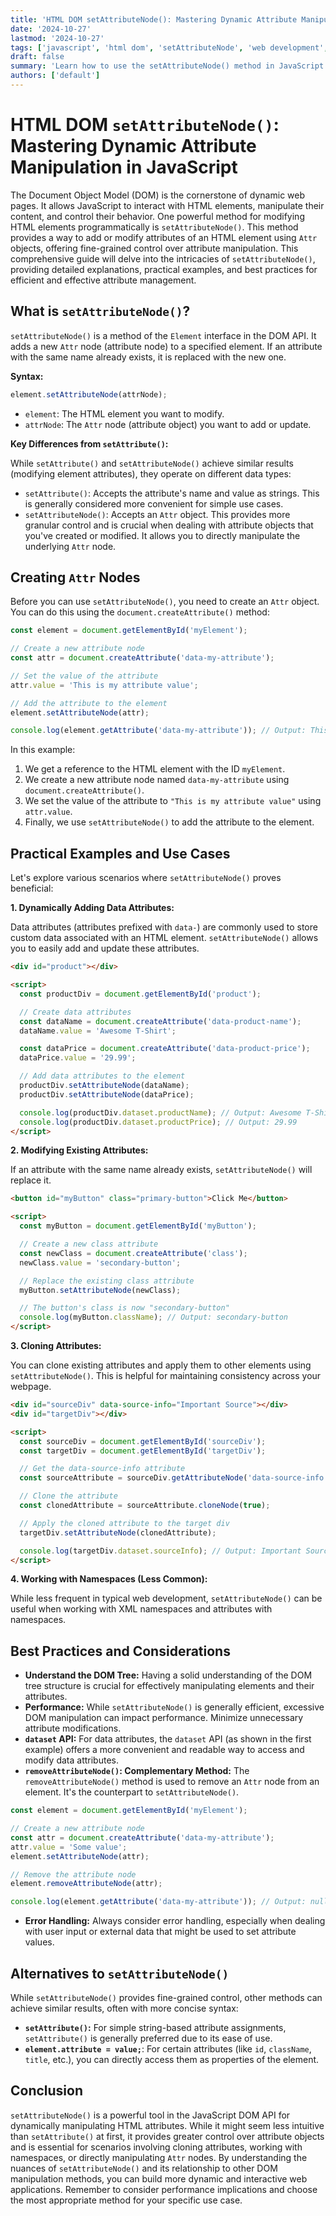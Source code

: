 ```yaml
---
title: 'HTML DOM setAttributeNode(): Mastering Dynamic Attribute Manipulation in JavaScript'
date: '2024-10-27'
lastmod: '2024-10-27'
tags: ['javascript', 'html dom', 'setAttributeNode', 'web development', 'dynamic attributes', 'frontend', 'dom manipulation']
draft: false
summary: 'Learn how to use the setAttributeNode() method in JavaScript to dynamically manipulate HTML attributes within the Document Object Model (DOM). This comprehensive guide provides detailed explanations, practical examples, and best practices for efficient and effective attribute management.'
authors: ['default']
---
```


# HTML DOM `setAttributeNode()`: Mastering Dynamic Attribute Manipulation in JavaScript

The Document Object Model (DOM) is the cornerstone of dynamic web pages. It allows JavaScript to interact with HTML elements, manipulate their content, and control their behavior.  One powerful method for modifying HTML elements programmatically is `setAttributeNode()`.  This method provides a way to add or modify attributes of an HTML element using `Attr` objects, offering fine-grained control over attribute manipulation. This comprehensive guide will delve into the intricacies of `setAttributeNode()`, providing detailed explanations, practical examples, and best practices for efficient and effective attribute management.

## What is `setAttributeNode()`?

`setAttributeNode()` is a method of the `Element` interface in the DOM API. It adds a new `Attr` node (attribute node) to a specified element. If an attribute with the same name already exists, it is replaced with the new one.

**Syntax:**

```javascript
element.setAttributeNode(attrNode);
```

*   `element`:  The HTML element you want to modify.
*   `attrNode`: The `Attr` node (attribute object) you want to add or update.

**Key Differences from `setAttribute()`:**

While `setAttribute()` and `setAttributeNode()` achieve similar results (modifying element attributes), they operate on different data types:

*   `setAttribute()`: Accepts the attribute's name and value as strings. This is generally considered more convenient for simple use cases.
*   `setAttributeNode()`:  Accepts an `Attr` object.  This provides more granular control and is crucial when dealing with attribute objects that you've created or modified.  It allows you to directly manipulate the underlying `Attr` node.

## Creating `Attr` Nodes

Before you can use `setAttributeNode()`, you need to create an `Attr` object. You can do this using the `document.createAttribute()` method:

```javascript
const element = document.getElementById('myElement');

// Create a new attribute node
const attr = document.createAttribute('data-my-attribute');

// Set the value of the attribute
attr.value = 'This is my attribute value';

// Add the attribute to the element
element.setAttributeNode(attr);

console.log(element.getAttribute('data-my-attribute')); // Output: This is my attribute value
```

In this example:

1.  We get a reference to the HTML element with the ID `myElement`.
2.  We create a new attribute node named `data-my-attribute` using `document.createAttribute()`.
3.  We set the value of the attribute to `"This is my attribute value"` using `attr.value`.
4.  Finally, we use `setAttributeNode()` to add the attribute to the element.

## Practical Examples and Use Cases

Let's explore various scenarios where `setAttributeNode()` proves beneficial:

**1. Dynamically Adding Data Attributes:**

Data attributes (attributes prefixed with `data-`) are commonly used to store custom data associated with an HTML element.  `setAttributeNode()` allows you to easily add and update these attributes.

```html
<div id="product"></div>

<script>
  const productDiv = document.getElementById('product');

  // Create data attributes
  const dataName = document.createAttribute('data-product-name');
  dataName.value = 'Awesome T-Shirt';

  const dataPrice = document.createAttribute('data-product-price');
  dataPrice.value = '29.99';

  // Add data attributes to the element
  productDiv.setAttributeNode(dataName);
  productDiv.setAttributeNode(dataPrice);

  console.log(productDiv.dataset.productName); // Output: Awesome T-Shirt
  console.log(productDiv.dataset.productPrice); // Output: 29.99
</script>
```

**2. Modifying Existing Attributes:**

If an attribute with the same name already exists, `setAttributeNode()` will replace it.

```html
<button id="myButton" class="primary-button">Click Me</button>

<script>
  const myButton = document.getElementById('myButton');

  // Create a new class attribute
  const newClass = document.createAttribute('class');
  newClass.value = 'secondary-button';

  // Replace the existing class attribute
  myButton.setAttributeNode(newClass);

  // The button's class is now "secondary-button"
  console.log(myButton.className); // Output: secondary-button
</script>
```

**3. Cloning Attributes:**

You can clone existing attributes and apply them to other elements using `setAttributeNode()`. This is helpful for maintaining consistency across your webpage.

```html
<div id="sourceDiv" data-source-info="Important Source"></div>
<div id="targetDiv"></div>

<script>
  const sourceDiv = document.getElementById('sourceDiv');
  const targetDiv = document.getElementById('targetDiv');

  // Get the data-source-info attribute
  const sourceAttribute = sourceDiv.getAttributeNode('data-source-info');

  // Clone the attribute
  const clonedAttribute = sourceAttribute.cloneNode(true);

  // Apply the cloned attribute to the target div
  targetDiv.setAttributeNode(clonedAttribute);

  console.log(targetDiv.dataset.sourceInfo); // Output: Important Source
</script>
```

**4. Working with Namespaces (Less Common):**

While less frequent in typical web development, `setAttributeNode()` can be useful when working with XML namespaces and attributes with namespaces.

## Best Practices and Considerations

*   **Understand the DOM Tree:**  Having a solid understanding of the DOM tree structure is crucial for effectively manipulating elements and their attributes.
*   **Performance:**  While `setAttributeNode()` is generally efficient, excessive DOM manipulation can impact performance. Minimize unnecessary attribute modifications.
*   **`dataset` API:** For data attributes, the `dataset` API (as shown in the first example) offers a more convenient and readable way to access and modify data attributes.
*   **`removeAttributeNode()`: Complementary Method:** The  `removeAttributeNode()` method is used to remove an `Attr` node from an element. It's the counterpart to `setAttributeNode()`.

```javascript
const element = document.getElementById('myElement');

// Create a new attribute node
const attr = document.createAttribute('data-my-attribute');
attr.value = 'Some value';
element.setAttributeNode(attr);

// Remove the attribute node
element.removeAttributeNode(attr);

console.log(element.getAttribute('data-my-attribute')); // Output: null
```

*   **Error Handling:** Always consider error handling, especially when dealing with user input or external data that might be used to set attribute values.

## Alternatives to `setAttributeNode()`

While `setAttributeNode()` provides fine-grained control, other methods can achieve similar results, often with more concise syntax:

*   **`setAttribute()`:** For simple string-based attribute assignments, `setAttribute()` is generally preferred due to its ease of use.
*   **`element.attribute = value;`**:  For certain attributes (like `id`, `className`, `title`, etc.), you can directly access them as properties of the element.

## Conclusion

`setAttributeNode()` is a powerful tool in the JavaScript DOM API for dynamically manipulating HTML attributes. While it might seem less intuitive than `setAttribute()` at first, it provides greater control over attribute objects and is essential for scenarios involving cloning attributes, working with namespaces, or directly manipulating `Attr` nodes.  By understanding the nuances of `setAttributeNode()` and its relationship to other DOM manipulation methods, you can build more dynamic and interactive web applications. Remember to consider performance implications and choose the most appropriate method for your specific use case.